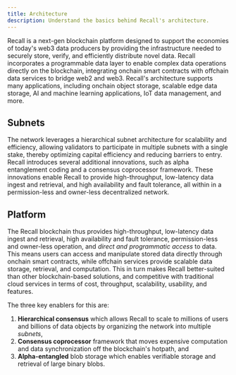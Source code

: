 ```yaml
---
title: Architecture
description: Understand the basics behind Recall's architecture.
---
```


Recall is a next-gen blockchain platform designed to support the economies of today's web3 data
producers by providing the infrastructure needed to securely store, verify, and efficiently
distribute novel data. Recall incorporates a programmable data layer to enable complex data
operations directly on the blockchain, integrating onchain smart contracts with offchain data
services to bridge web2 and web3. Recall's architecture supports many applications, including
onchain object storage, scalable edge data storage, AI and machine learning applications, IoT data
management, and more.

## Subnets

The network leverages a hierarchical subnet architecture for scalability and efficiency, allowing
validators to participate in multiple subnets with a single stake, thereby optimizing capital
efficiency and reducing barriers to entry. Recall introduces several additional innovations, such as
alpha entanglement coding and a consensus coprocessor framework. These innovations enable Recall to
provide high-throughput, low-latency data ingest and retrieval, and high availability and fault
tolerance, all within in a permission-less and owner-less decentralized network.

## Platform

The Recall blockchain thus provides high-throughput, low-latency data ingest and retrieval, high
availability and fault tolerance, permission-less and owner-less operation, and _direct and
programmatic access_ to data. This means users can access and manipulate stored data directly
through onchain smart contracts, while offchain services provide scalable data storage, retrieval,
and computation. This in turn makes Recall better-suited than other blockchain-based solutions, and
competitive with traditional cloud services in terms of cost, throughput, scalability, usability,
and features.

The three key enablers for this are:

1. **Hierarchical consensus** which allows Recall to scale to millions of users and billions of data
   objects by organizing the network into multiple _subnets_,
2. **Consensus coprocessor** framework that moves expensive computation and data synchronization off
   the blockchain's hotpath, and
3. **Alpha-entangled** blob storage which enables verifiable storage and retrieval of large binary
   blobs.
